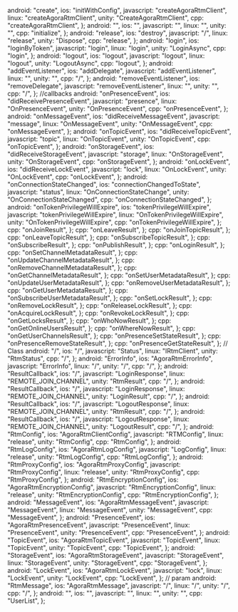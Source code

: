   android: "create",
  ios: "initWithConfig",
  javascript: "createAgoraRtmClient",
  linux: "createAgoraRtmClient",
  unity: "CreateAgoraRtmClient",
  cpp: "createAgoraRtmClient",
};
  android: "",
  ios: "",
  javascript: "",
  linux: "",
  unity: "",
  cpp: "initialize",
};
  android: "release",
  ios: "destroy",
  javascript: "/",
  linux: "release",
  unity: "Dispose",
  cpp: "release",
};
  android: "login",
  ios: "loginByToken",
  javascript: "login",
  linux: "login",
  unity: "LoginAsync",
  cpp: "login",
};
  android: "logout",
  ios: "logout",
  javascript: "logout",
  linux: "logout",
  unity: "LogoutAsync",
  cpp: "logout",
};
  android: "addEventListener",
  ios: "addDelegate",
  javascript: "addEventListener",
  linux: "",
  unity: "",
  cpp: "/",
};
  android: "removeEventListener",
  ios: "removeDelegate",
  javascript: "removeEventListener",
  linux: "",
  unity: "",
  cpp: "/",
};
//callbacks
  android: "onPresenceEvent",
  ios: "didReceivePresenceEvent",
  javascript: "presence",
  linux: "OnPresenceEvent",
  unity: "OnPresenceEvent",
  cpp: "onPresenceEvent",
};
  android: "onMessageEvent",
  ios: "didReceiveMessageEvent",
  javascript: "message",
  linux: "OnMessageEvent",
  unity: "OnMessageEvent",
  cpp: "onMessageEvent",
};
  android: "onTopicEvent",
  ios: "didReceiveTopicEvent",
  javascript: "topic",
  linux: "OnTopicEvent",
  unity: "OnTopicEvent",
  cpp: "onTopicEvent",
};
  android: "onStorageEvent",
  ios: "didReceiveStorageEvent",
  javascript: "storage",
  linux: "OnStorageEvent",
  unity: "OnStorageEvent",
  cpp: "onStorageEvent",
};
  android: "onLockEvent",
  ios: "didReceiveLockEvent",
  javascript: "lock",
  linux: "OnLockEvent",
  unity: "OnLockEvent",
  cpp: "onLockEvent",
};
  android: "onConnectionStateChanged",
  ios: "connectionChangedToState",
  javascript: "status",
  linux: "OnConnectionStateChange",
  unity: "OnConnectionStateChanged",
  cpp: "onConnectionStateChanged",
};
  android: "onTokenPrivilegeWillExpire",
  ios: "tokenPrivilegeWillExpire",
  javascript: "tokenPrivilegeWillExpire",
  linux: "OnTokenPrivilegeWillExpire",
  unity: "OnTokenPrivilegeWillExpire",
  cpp: "onTokenPrivilegeWillExpire",
};
  cpp: "onJoinResult",
};
  cpp: "onLeaveResult",
};
  cpp: "onJoinTopicResult",
};
  cpp: "onLeaveTopicResult",
};
  cpp: "onSubscribeTopicResult",
};
  cpp: "onSubscribeResult",
};
  cpp: "onPublishResult",
};
  cpp: "onLoginResult",
};
  cpp: "onSetChannelMetadataResult",
};
  cpp: "onUpdateChannelMetadataResult",
};
  cpp: "onRemoveChannelMetadataResult",
};
  cpp: "onGetChannelMetadataResult",
};
  cpp: "onSetUserMetadataResult",
};
  cpp: "onUpdateUserMetadataResult",
};
  cpp: "onRemoveUserMetadataResult",
};
  cpp: "onGetUserMetadataResult",
};
  cpp: "onSubscribeUserMetadataResult",
};
  cpp: "onSetLockResult",
};
  cpp: "onRemoveLockResult",
};
  cpp: "onReleaseLockResult",
};
  cpp: "onAcquireLockResult",
};
  cpp: "onRevokeLockResult",
};
  cpp: "onGetLocksResult",
};
  cpp: "onWhoNowResult",
};
  cpp: "onGetOnlineUsersResult",
};
  cpp: "onWhereNowResult",
};
  cpp: "onGetUserChannelsResult",
};
  cpp: "onPresenceSetStateResult",
};
  cpp: "onPresenceRemoveStateResult",
};
  cpp: "onPresenceGetStateResult",
};
// Class
  android: "/",
  ios: "/",
  javascript: "Status",
  linux: "IRtmClient",
  unity: "RtmStatus",
  cpp: "/",
};
  android: "ErrorInfo",
  ios: "AgoraRtmErrorInfo",
  javascript: "ErrorInfo",
  linux: "/",
  unity: "/",
  cpp: "/",
};
  android: "ResultCallback",
  ios: "/",
  javascript: "LoginResponse",
  linux: "REMOTE_JOIN_CHANNEL",
  unity: "RtmResult<LoginResult>",
  cpp: "/",
};
  android: "ResultCallback",
  ios: "/",
  javascript: "LoginResponse",
  linux: "REMOTE_JOIN_CHANNEL",
  unity: "LoginResult",
  cpp: "/",
};
  android: "ResultCallback",
  ios: "/",
  javascript: "LogoutResponse",
  linux: "REMOTE_JOIN_CHANNEL",
  unity: "RtmResult<LogoutResult>",
  cpp: "/",
};
  android: "ResultCallback",
  ios: "/",
  javascript: "LogoutResponse",
  linux: "REMOTE_JOIN_CHANNEL",
  unity: "LogoutResult",
  cpp: "/",
};
  android: "RtmConfig",
  ios: "AgoraRtmClientConfig",
  javascript: "RTMConfig",
  linux: "release",
  unity: "RtmConfig",
  cpp: "RtmConfig",
};
  android: "RtmLogConfig",
  ios: "AgoraRtmLogConfig",
  javascript: "LogConfig",
  linux: "release",
  unity: "RtmLogConfig",
  cpp: "RtmLogConfig",
};
  android: "RtmProxyConfig",
  ios: "AgoraRtmProxyConfig",
  javascript: "RtmProxyConfig",
  linux: "release",
  unity: "RtmProxyConfig",
  cpp: "RtmProxyConfig",
};
  android: "RtmEncryptionConfig",
  ios: "AgoraRtmEncryptionConfig",
  javascript: "RtmEncryptionConfig",
  linux: "release",
  unity: "RtmEncryptionConfig",
  cpp: "RtmEncryptionConfig",
};
  android: "MessageEvent",
  ios: "AgoraRtmMessageEvent",
  javascript: "MessageEvent",
  linux: "MessageEvent",
  unity: "MessageEvent",
  cpp: "MessageEvent",
};
  android: "PresenceEvent",
  ios: "AgoraRtmPresenceEvent",
  javascript: "PresenceEvent",
  linux: "PresenceEvent",
  unity: "PresenceEvent",
  cpp: "PresenceEvent",
};
  android: "TopicEvent",
  ios: "AgoraRtmTopicEvent",
  javascript: "TopicEvent",
  linux: "TopicEvent",
  unity: "TopicEvent",
  cpp: "TopicEvent",
};
  android: "StorageEvent",
  ios: "AgoraRtmStorageEvent",
  javascript: "StorageEvent",
  linux: "StorageEvent",
  unity: "StorageEvent",
  cpp: "StorageEvent",
};
  android: "LockEvent",
  ios: "AgoraRtmLockEvent",
  javascript: "lock",
  linux: "LockEvent",
  unity: "LockEvent",
  cpp: "LockEvent",
};
// param
  android: "RtmMessage",
  ios: "AgoraRtmMessage",
  javascript: "/",
  linux: "/",
  unity: "/",
  cpp: "/",
};
  android: "",
  ios: "",
  javascript: "",
  linux: "",
  unity: "",
  cpp: "UserList",
};